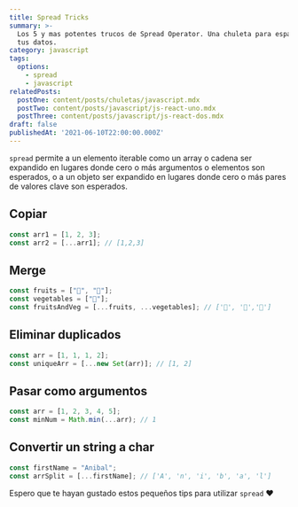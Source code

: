 ```yaml
---
title: Spread Tricks
summary: >-
  Los 5 y mas potentes trucos de Spread Operator. Una chuleta para esparcir bien
  tus datos.
category: javascript
tags:
  options:
    - spread
    - javascript
relatedPosts:
  postOne: content/posts/chuletas/javascript.mdx
  postTwo: content/posts/javascript/js-react-uno.mdx
  postThree: content/posts/javascript/js-react-dos.mdx
draft: false
publishedAt: '2021-06-10T22:00:00.000Z'
---
```


`spread` permite a un elemento iterable como un array o cadena ser expandido en lugares donde cero o más argumentos o elementos son esperados, o a un objeto ser expandido en lugares donde cero o más pares de valores clave son esperados.

## Copiar

```javascript
const arr1 = [1, 2, 3];
const arr2 = [...arr1]; // [1,2,3]
```

## Merge

```javascript
const fruits = ["🍉", "🍎"];
const vegetables = ["🥕"];
const fruitsAndVeg = [...fruits, ...vegetables]; // ['🍉', '🍎','🥕']
```

## Eliminar duplicados

```javascript
const arr = [1, 1, 1, 2];
const uniqueArr = [...new Set(arr)]; // [1, 2]
```

## Pasar como argumentos

```javascript
const arr = [1, 2, 3, 4, 5];
const minNum = Math.min(...arr); // 1
```

## Convertir un string a char

```javascript
const firstName = "Anibal";
const arrSplit = [...firstName]; // ['A', 'n', 'i', 'b', 'a', 'l']
```

Espero que te hayan gustado estos pequeños tips para utilizar `spread` ❤️
